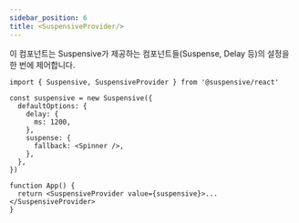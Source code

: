 ```yaml
---
sidebar_position: 6
title: <SuspensiveProvider/>
---
```


이 컴포넌트는 Suspensive가 제공하는 컴포넌트들(Suspense, Delay 등)의 설정을 한 번에 제어합니다.

```tsx
import { Suspensive, SuspensiveProvider } from '@suspensive/react'

const suspensive = new Suspensive({
  defaultOptions: {
    delay: {
      ms: 1200,
    },
    suspense: {
      fallback: <Spinner />,
    },
  },
})

function App() {
  return <SuspensiveProvider value={suspensive}>...</SuspensiveProvider>
}
```
